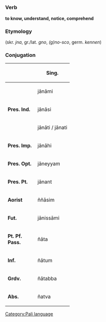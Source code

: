 =={{pi}}==
[[Category:Pali language]]

=== Verb ===
'''to know, understand, notice, comprehend'''

=== Etymology ===
(skr. ''jna'', gr./lat. ''gno'', ''(g)no-sco'', germ. ''kennen'')

=== Conjugation ===

{| style="float:left; border:1px solid #AAAAAA; margin-left:0.5em; margin-bottom:0.5em;" rules="all" cellpadding="3" cellspacing="0"
! width="80" bgcolor="#F4F4F4" | 
! bgcolor="#FFFFE0" | Sing.
|-
| bgcolor="#F4F4F4" rowspan="3" | '''Pres. Ind.'''
| j&#257;n&#257;mi
|-
| j&#257;n&#257;si
|-
| j&#257;n&#257;ti / j&#257;nati
|-
| bgcolor="#F4F4F4" | '''Pres. Imp.'''
| j&#257;n&#257;hi
|-
| bgcolor="#F4F4F4" | '''Pres. Opt.'''
| j&#257;neyyam
|-
| bgcolor="#F4F4F4" | '''Pres. Pt.'''
| j&#257;nant
|-
| bgcolor="#F4F4F4" | '''Aorist'''
| ññ&#257;sim
|-
| bgcolor="#F4F4F4" | '''Fut.'''
| j&#257;niss&#257;mi
|-
| bgcolor="#F4F4F4" | '''Pt. Pf. Pass.'''
| ñ&#257;ta
|-
| bgcolor="#F4F4F4" | '''Inf.'''
| ñ&#257;tum
|-
| bgcolor="#F4F4F4" | '''Grdv.'''
| ñ&#257;tabba
|-
| bgcolor="#F4F4F4" | '''Abs.'''
| ñatva
|}